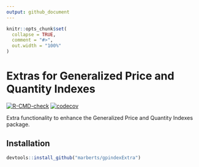 ```yaml
---
output: github_document
---
```


<!-- README.md is generated from README.Rmd. Please edit that file. -->

```r
knitr::opts_chunk$set(
  collapse = TRUE,
  comment = "#>",
  out.width = "100%"
)
```

# Extras for Generalized Price and Quantity Indexes

<!-- Badges -->
[![R-CMD-check](https://github.com/marberts/gpindexExtra/workflows/R-CMD-check/badge.svg)](https://github.com/marberts/gpindexExtra/actions)
[![codecov](https://codecov.io/gh/marberts/gpindexExtra/branch/master/graph/badge.svg?token=lHDHsGHsLd)](https://codecov.io/gh/marberts/gpindexExtra)

Extra functionality to enhance the Generalized Price and Quantity Indexes package.

## Installation

```r
devtools::install_github("marberts/gpindexExtra")
```
